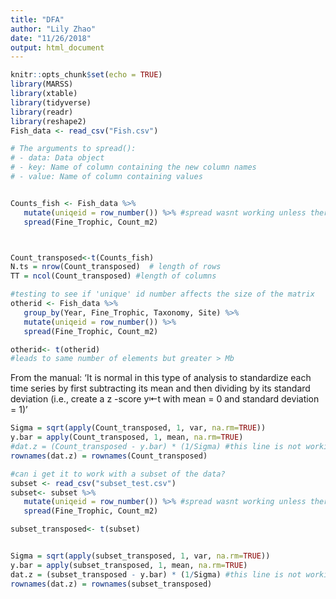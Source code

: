 ```yaml
---
title: "DFA"
author: "Lily Zhao"
date: "11/26/2018"
output: html_document
---
```


```r
knitr::opts_chunk$set(echo = TRUE)
library(MARSS)
library(xtable)
library(tidyverse)
library(readr)
library(reshape2)
Fish_data <- read_csv("Fish.csv")

```

```r

# The arguments to spread():
# - data: Data object
# - key: Name of column containing the new column names
# - value: Name of column containing values


Counts_fish <- Fish_data %>% 
   mutate(uniqeid = row_number()) %>% #spread wasnt working unless there was an  'unique' id
   spread(Fine_Trophic, Count_m2) 



Count_transposed<-t(Counts_fish)
N.ts = nrow(Count_transposed)  # length of rows
TT = ncol(Count_transposed) #length of columns

#testing to see if 'unique' id number affects the size of the matrix
otherid <- Fish_data %>% 
   group_by(Year, Fine_Trophic, Taxonomy, Site) %>% 
   mutate(uniqeid = row_number()) %>%
   spread(Fine_Trophic, Count_m2) 

otherid<- t(otherid) 
#leads to same number of elements but greater > Mb
```


From the manual: 'It is normal in this type of analysis to standardize each time series by first
subtracting its mean and then dividing by its standard deviation (i.e., create
a z -score y⇤t with mean = 0 and standard deviation = 1)'
```r
Sigma = sqrt(apply(Count_transposed, 1, var, na.rm=TRUE))
y.bar = apply(Count_transposed, 1, mean, na.rm=TRUE)
#dat.z = (Count_transposed - y.bar) * (1/Sigma) #this line is not working
rownames(dat.z) = rownames(Count_transposed)
```
```r
#can i get it to work with a subset of the data?
subset <- read_csv("subset_test.csv")
subset<- subset %>% 
   mutate(uniqeid = row_number()) %>% #spread wasnt working unless there was an  'unique' id
   spread(Fine_Trophic, Count_m2) 

subset_transposed<- t(subset) 


Sigma = sqrt(apply(subset_transposed, 1, var, na.rm=TRUE))
y.bar = apply(subset_transposed, 1, mean, na.rm=TRUE)
dat.z = (subset_transposed - y.bar) * (1/Sigma) #this line is not working
rownames(dat.z) = rownames(subset_transposed)

```

